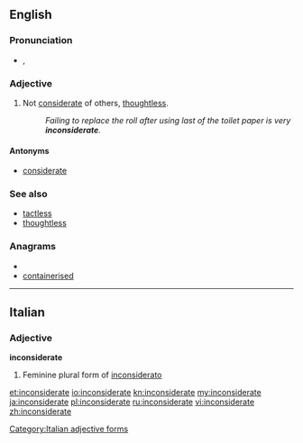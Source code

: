 ==English==

===Pronunciation===
* {{IPA|/ˌɪnkənˈsɪdərɪt/|/ˌɪŋ-/}}, {{SAMPA|/%Ink@n"sId@rIt/|/%IN-/}}

===Adjective===
{{en-adj}}

# Not [[considerate]] of others, [[thoughtless]].
#: ''Failing to replace the roll after using last of the toilet paper is very '''inconsiderate'''.''

====Antonyms====
* [[considerate]]

===See also===
* [[tactless]]
* [[thoughtless]]

===Anagrams===
* {{alphagram|acdeeiinnorst}}
* [[containerised#English|containerised]]

----

==Italian==

===Adjective===
'''inconsiderate''' {{f}}

# Feminine plural form of [[inconsiderato]]

[[Category:Italian adjective forms]]

[[et:inconsiderate]]
[[io:inconsiderate]]
[[kn:inconsiderate]]
[[my:inconsiderate]]
[[ja:inconsiderate]]
[[pl:inconsiderate]]
[[ru:inconsiderate]]
[[vi:inconsiderate]]
[[zh:inconsiderate]]